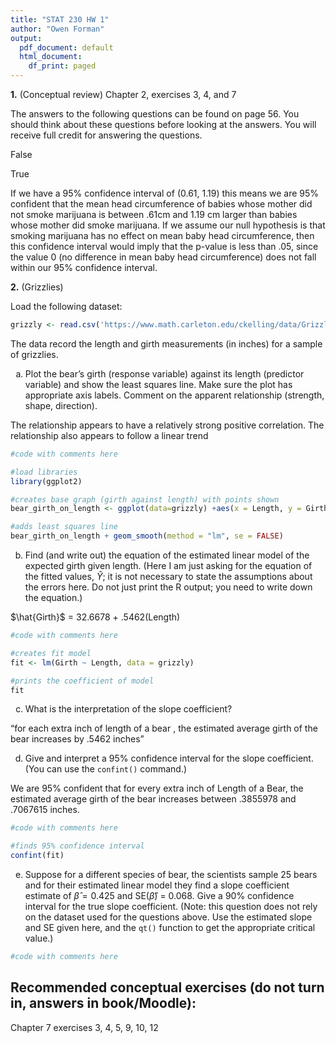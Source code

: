 ```yaml
---
title: "STAT 230 HW 1"
author: "Owen Forman" 
output:
  pdf_document: default
  html_document:
    df_print: paged
---
```


**1.** (Conceptual review) Chapter 2, exercises 3, 4, and 7

The answers to the following questions can be found on page 56. You should think about these questions before looking at the answers. You will receive full credit for answering the questions.

\textbf{Chapter 2, Exercise 3 Answer:} False

\vspace{4pt}

\textbf{Chapter 2, Exercise 4 Answer:} True

\vspace{4pt}

\textbf{Chapter 2, Exercise 7 Answer:} If we have a 95% confidence interval of (0.61, 1.19) this means we are 95% confident that the mean head circumference of babies whose mother did not smoke marijuana is between .61cm and 1.19 cm larger than babies whose mother did smoke marijuana. If we assume our null hypothesis is that smoking marijuana has no effect on mean baby head circumference, then this confidence interval would imply that the p-value is less than .05, since the value 0 (no difference in mean baby head circumference) does not fall within our 95% confidence interval. 

\vspace{15pt}

**2.** (Grizzlies)

Load the following dataset:

```r
grizzly <- read.csv('https://www.math.carleton.edu/ckelling/data/Grizzly.csv', header=TRUE)
```

The data record the length and girth measurements (in inches) for a sample of grizzlies.

(a) Plot the bear's girth (response variable) against its length (predictor variable) and show the least squares line. Make sure the plot has appropriate axis labels. Comment on the apparent relationship (strength, shape, direction).

\textbf{Answer:} The relationship appears to have a relatively strong positive correlation. The relationship also appears to follow a linear trend

```r
#code with comments here

#load libraries
library(ggplot2)

#creates base graph (girth against length) with points shown
bear_girth_on_length <- ggplot(data=grizzly) +aes(x = Length, y = Girth) + geom_point() + labs(title = "Regression of bear girth against length", x = "Length of Bear (in inches)", y = "Girth of Bear (in inches)")

#adds least squares line
bear_girth_on_length + geom_smooth(method = "lm", se = FALSE)
```

(b) Find (and write out) the equation of the estimated linear model of the expected girth given length. (Here I am just asking for the equation of the fitted values, $\hat{Y}$; it is not necessary to state the assumptions about the errors here. Do not just print the R output; you need to write down the equation.)

\textbf{Answer:} $\hat{Girth}$ = 32.6678 + .5462(Length)


```r
#code with comments here

#creates fit model
fit <- lm(Girth ~ Length, data = grizzly)

#prints the coefficient of model
fit

```

(c) What is the interpretation of the slope coefficient?

\textbf{Answer:} "for each extra inch of length of a bear , the estimated average girth of the bear increases by .5462 inches"

(d) Give and interpret a 95% confidence interval for the slope coefficient. (You can use the `confint()` command.)

\textbf{Answer:} We are 95% confident that for every extra inch of Length of a Bear, the estimated average girth of the bear increases between .3855978 and .7067615 inches.

```r
#code with comments here

#finds 95% confidence interval
confint(fit)
```

(e) Suppose for a different species of bear, the scientists sample 25 bears and for their estimated linear model they find a slope coefficient estimate of $\hat{\beta} = 0.425$ and SE($\hat{\beta}$) = 0.068. Give a 90% confidence interval for the true slope coefficient. (Note: this question does not rely on the dataset used for the questions above. Use the estimated slope and SE given here, and the `qt()` function to get the appropriate critical value.)

\textbf{Answer:}

```r
#code with comments here


```

## Recommended conceptual exercises (do not turn in, answers in book/Moodle):

Chapter 7 exercises 3, 4, 5, 9, 10, 12
